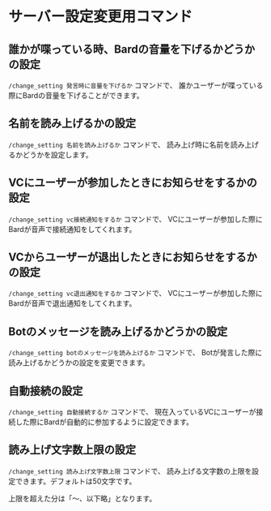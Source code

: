 # サーバー設定変更用コマンド

## 誰かが喋っている時、Bardの音量を下げるかどうかの設定

`/change_setting 発言時に音量を下げるか` コマンドで、
誰かユーザーが喋っている際にBardの音量を下げることができます。

## 名前を読み上げるかの設定

`/change_setting 名前を読み上げるか` コマンドで、
読み上げ時に名前を読み上げるかどうかを設定します。

## VCにユーザーが参加したときにお知らせをするかの設定

`/change_setting vc接続通知をするか` コマンドで、
VCにユーザーが参加した際にBardが音声で接続通知をしてくれます。

## VCからユーザーが退出したときにお知らせをするかの設定

`/change_setting vc退出通知をするか` コマンドで、
VCにユーザーが参加した際にBardが音声で退出通知をしてくれます。


## Botのメッセージを読み上げるかどうかの設定

`/change_setting botのメッセージを読み上げるか` コマンドで、
Botが発言した際に読み上げるかどうかの設定を変更できます。

## 自動接続の設定

`/change_setting 自動接続するか` コマンドで、
現在入っているVCにユーザーが接続した際にBardが自動的に参加するように設定できます。

## 読み上げ文字数上限の設定

`/change_setting 読み上げ文字数上限` コマンドで、
読み上げる文字数の上限を設定できます。デフォルトは50文字です。

上限を超えた分は「〜、以下略」となります。
